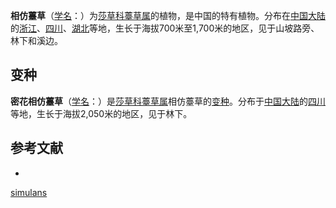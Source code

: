 {{Speciesbox
| name = 相仿薹草
| status = 
| status_system = 
| image =
| genus = Carex
| species = simulans
| authority = C. B. Clarke
* 相仿薹草 ''C. s.'' var. ''simulans''
* [[密花相仿薹草|密花相仿薹草]] ''C. s.'' var. ''densiflora''
}}

'''相仿薹草'''（[[学名|学名]]：{{lang|la|''Carex simulans''}}）为[[莎草科|莎草科]][[薹草属|薹草属]]的植物，是中国的特有植物。分布在[[中国大陆|中国大陆]]的[[浙江|浙江]]、[[四川|四川]]、[[湖北|湖北]]等地，生长于海拔700米至1,700米的地区，见于山坡路旁、林下和溪边。

== 变种 ==
'''密花相仿薹草'''（[[学名|学名]]：{{lang|la|''Carex simulans'' var. ''densiflora''}}）是[[莎草科|莎草科]][[薹草属|薹草属]]相仿薹草的[[变种|变种]]。分布于[[中国大陆|中国大陆]]的[[四川|四川]]等地，生长于海拔2,050米的地区，见于林下。

== 参考文献 ==
<div class="references-small">
* {{cite web| url =http://www.bioinfo.cn/db05/KmzwSpecies.php?action=view&id=5820| title =相仿薹草（原变种）| work =《中国高等植物数据库全库》| publisher =中国科学院微生物研究所| author =昆明植物研究所| accessdate =2009-02-24| deadurl =yes| archiveurl =https://web.archive.org/web/20160305002655/http://www.bioinfo.cn/db05/KmzwSpecies.php?action=view&id=5820| archivedate =2016-03-05}}
</div>
{{Taxonbar|from=Q10953525}}

{{DEFAULTSORT:Carex simulans}}
[[Category:薹草属|simulans]]


{{Carex-stub}}